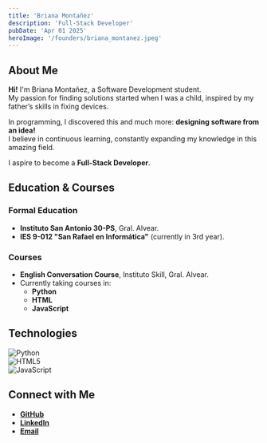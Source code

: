 ```yaml
---
title: 'Briana Montañez'
description: 'Full-Stack Developer'
pubDate: 'Apr 01 2025'
heroImage: '/founders/briana_montanez.jpeg'
---
```


## About Me

**Hi!** I'm Briana Montañez, a Software Development student.  
My passion for finding solutions started when I was a child, inspired by my father’s skills in fixing devices.  

In programming, I discovered this and much more: **designing software from an idea!**  
I believe in continuous learning, constantly expanding my knowledge in this amazing field.  

I aspire to become a **Full-Stack Developer**.

## Education & Courses

### Formal Education  
- **Instituto San Antonio 30-PS**, Gral. Alvear.  
- **IES 9-012 "San Rafael en Informática"** (currently in 3rd year).  

### Courses  
- **English Conversation Course**, Instituto Skill, Gral. Alvear.  
- Currently taking courses in:  
  - **Python**  
  - **HTML**  
  - **JavaScript**  

## Technologies

![Python](https://img.shields.io/badge/python-3670A0?style=for-the-badge&logo=python&logoColor=ffdd54)  
![HTML5](https://img.shields.io/badge/html5-%23E34F26.svg?style=for-the-badge&logo=html5&logoColor=white)  
![JavaScript](https://img.shields.io/badge/javascript-F7DF1E?style=for-the-badge&logo=javascript&logoColor=black)  

## Connect with Me

- **[GitHub](https://github.com/brimon1)**  
- **[LinkedIn](https://www.linkedin.com/in/briana-monta%C3%B1ez-27611a356/)**  
- **[Email](mailto:montanezbriana9@gmail.com)**  
